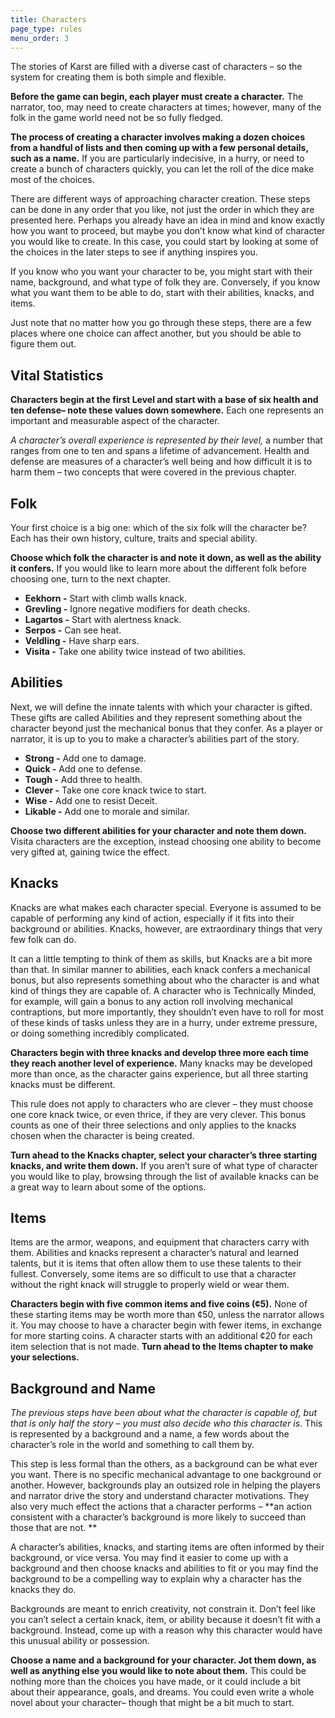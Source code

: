 ```yaml
---
title: Characters
page_type: rules
menu_order: 3
---
```


The stories of Karst are filled with a diverse cast of characters – so the system for creating them is both simple and flexible.

**Before the game can begin, each player must create a character.** The narrator, too, may need to create characters at times; however, many of the folk in the game world need not be so fully fledged.

**The process of creating a character involves making a dozen choices from a handful of lists and then coming up with a few personal details, such as a name.** If you are particularly indecisive, in a hurry, or need to create a bunch of characters quickly, you can let the roll of the dice make most of the choices.

There are different ways of approaching character creation. These steps can be done in any order that you like, not just the order in which they are presented here. Perhaps you already have an idea in mind and know exactly how you want to proceed, but maybe you don’t know what kind of character you would like to create. In this case, you could start by looking at some of the choices in the later steps to see if anything inspires you.

If you know who you want your character to be, you might start with their name, background, and what type of folk they are. Conversely, if you know what you want them to be able to do, start with their abilities, knacks, and items.

Just note that no matter how you go through these steps, there are a few places where one choice can affect another, but you should be able to figure them out.

## Vital Statistics

**Characters begin at the first Level and start with a base of six health and ten defense– note these values down somewhere.** Each one represents an important and measurable aspect of the character.

_A character’s overall experience is represented by their level,_ a number that ranges from one to ten and spans a lifetime of advancement. Health and defense are measures of a character’s well being and how difficult it is to harm them – two concepts that were covered in the previous chapter.

## Folk

Your first choice is a big one: which of the six folk will the character be? Each has their own history, culture, traits and special ability.

**Choose which folk the character is and note it down, as well as the ability it confers.** If you would like to learn more about the different folk before choosing one, turn to the next chapter.

- **Eekhorn -** Start with climb walls knack.
- **Grevling -** Ignore negative modifiers for death checks.
- **Lagartos -** Start with alertness knack.
- **Serpos -** Can see heat.
- **Veldling -** Have sharp ears.
- **Visita -** Take one ability twice instead of two abilities.

## Abilities

Next, we will define the innate talents with which your character is gifted. These gifts are called Abilities and they represent something about the character beyond just the mechanical bonus that they confer. As a player or narrator, it is up to you to make a character’s abilities part of the story.

- **Strong -** Add one to damage.
- **Quick -** Add one to defense.
- **Tough -** Add three to health.
- **Clever -** Take one core knack twice to start.
- **Wise -** Add one to resist Deceit.
- **Likable -** Add one to morale and similar.

**Choose two different abilities for your character and note them down.** Visita characters are the exception, instead choosing one ability to become very gifted at, gaining twice the effect.

## Knacks

Knacks are what makes each character special. Everyone is assumed to be capable of performing any kind of action, especially if it fits into their background or abilities. Knacks, however, are extraordinary things that very few folk can do.

It can a little tempting to think of them as skills, but Knacks are a bit more than that. In similar manner to abilities, each knack confers a mechanical bonus, but also represents something about who the character is and what kind of things they are capable of. A character who is Technically Minded, for example, will gain a bonus to any action roll involving mechanical contraptions, but more importantly, they shouldn’t even have to roll for most of these kinds of tasks unless they are in a hurry, under extreme pressure, or doing something incredibly complicated.

**Characters begin with three knacks and develop three more each time they reach another level of experience.** Many knacks may be developed more than once, as the character gains experience, but all three starting knacks must be different.

This rule does not apply to characters who are clever – they must choose one core knack twice, or even thrice, if they are very clever. This bonus counts as one of their three selections and only applies to the knacks chosen when the character is being created.

**Turn ahead to the Knacks chapter, select your character’s three starting knacks, and write them down.** If you aren’t sure of what type of character you would like to play, browsing through the list of available knacks can be a great way to learn about some of the options.

## Items

Items are the armor, weapons, and equipment that characters carry with them. Abilities and knacks represent a character’s natural and learned talents, but it is items that often allow them to use these talents to their fullest. Conversely, some items are so difficult to use that a character without the right knack will struggle to properly wield or wear them.

**Characters begin with five common items and five coins (¢5).** None of these starting items may be worth more than ¢50, unless the narrator allows it. You may choose to have a character begin with fewer items, in exchange for more starting coins. A character starts with an additional ¢20 for each item selection that is not made. **Turn ahead to the Items chapter to make your selections.**

## Background and Name

_The previous steps have been about what the character is capable of, but that is only half the story – you must also decide who this character is._ This is represented by a background and a name, a few words about the character’s role in the world and something to call them by.

This step is less formal than the others, as a background can be what ever you want. There is no specific mechanical advantage to one background or another. However, backgrounds play an outsized role in helping the players and narrator drive the story and understand character motivations. They also very much effect the actions that a character performs – **an action consistent with a character’s background is more likely to succeed than those that are not. **

A character’s abilities, knacks, and starting items are often informed by their background, or vice versa. You may find it easier to come up with a background and then choose knacks and abilities to fit or you may find the background to be a compelling way to explain why a character has the knacks they do.

Backgrounds are meant to enrich creativity, not constrain it. Don’t feel like you can’t select a certain knack, item, or ability because it doesn’t fit with a background. Instead, come up with a reason why this character would have this unusual ability or possession.

**Choose a name and a background for your character. Jot them down, as well as anything else you would like to note about them.** This could be nothing more than the choices you have made, or it could include a bit about their appearance, goals, and dreams. You could even write a whole novel about your character– though that might be a bit much to start.
